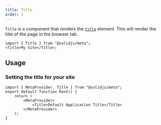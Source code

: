```yaml
---
title: Title
order: 1
---
```


`Title` is a component that renders the [`title`](https://developer.mozilla.org/en-US/docs/Web/HTML/Element/title) element.
This will render the title of the page in the browser tab.

```tsx twoslash
import { Title } from "@solidjs/meta";
<Title>My Site</Title>;
```

## Usage

### Setting the title for your site

```tsx twoslash filename="root.tsx" {5}
import { MetaProvider, Title } from "@solidjs/meta";
export default function Root() {
	return (
		<MetaProvider>
			<Title>Default Application Title</Title>
		</MetaProvider>
	);
}
```